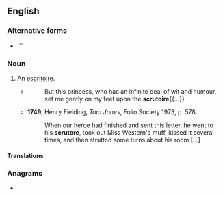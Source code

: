 ==English==

===Alternative forms===
* {{l|en|scrutoire}}'''

===Noun===
{{en-noun}}

# An [[escritoire]].
#* {{RQ:Swift Gulliver|II|III}}
#*: But this princess, who has an infinite deal of wit and humour, set me gently on my feet upon the '''scrutoire'''{{...}}
#* '''1749''', Henry Fielding, ''Tom Jones'', Folio Society 1973, p. 578:
#*: When our heroe had finished and sent this letter, he went to his '''scrutore''', took out Miss Western's muff, kissed it several times, and then strutted some turns about his room [...]

====Translations====
{{trans-see|escritoire}}

===Anagrams===
* {{anagrams|en|Courters|courters|rectours}}